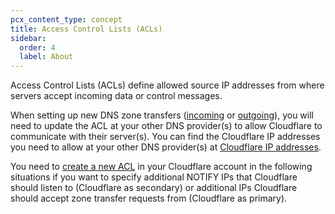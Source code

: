```yaml
---
pcx_content_type: concept
title: Access Control Lists (ACLs)
sidebar:
  order: 4
  label: About
---
```


Access Control Lists (ACLs) define allowed source IP addresses from where servers accept incoming data or control messages.

When setting up new DNS zone transfers ([incoming](/dns/zone-setups/zone-transfers/cloudflare-as-secondary/) or [outgoing](/dns/zone-setups/zone-transfers/cloudflare-as-primary/)), you will need to update the ACL at your other DNS provider(s) to allow Cloudflare to communicate with their server(s). You can find the Cloudflare IP addresses you need to allow at your other DNS provider(s) at [Cloudflare IP addresses](/dns/zone-setups/zone-transfers/access-control-lists/cloudflare-ip-addresses/).

You need to [create a new ACL](/dns/zone-setups/zone-transfers/access-control-lists/create-new-list/) in your Cloudflare account in the following situations if you want to specify additional NOTIFY IPs that Cloudflare should listen to (Cloudflare as secondary) or additional IPs Cloudflare should accept zone transfer requests from (Cloudflare as primary).
